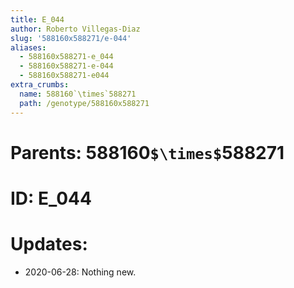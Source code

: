 ```yaml
---
title: E_044
author: Roberto Villegas-Diaz
slug: '588160x588271/e-044'
aliases:
  - 588160x588271-e_044
  - 588160x588271-e-044
  - 588160x588271-e044
extra_crumbs:
  name: 588160`\times`588271
  path: /genotype/588160x588271
---
```


# **Parents**: 588160`$\times$`588271
# **ID**: E_044
# **Updates**: 
 - 2020-06-28: Nothing new.
